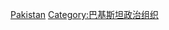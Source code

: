 {{Catnav|頁面分類|地理|国家|亚洲国家|巴基斯坦}}
{{Catnav|頁面分類|各種主題的頁面分類|按國家分類|各國政治|巴基斯坦政治}}
{{Catnav|頁面分類|各種主題的頁面分類|按國家分類|各國政治|各國政黨}}
{{Commons category|Political parties in Pakistan}}

[[Category:亚洲各国政党|Pakistan]]
[[Category:巴基斯坦政治组织|Category:巴基斯坦政治组织]]